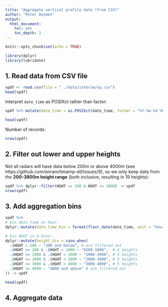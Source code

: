 ```yaml
---
title: "Aggregate vertical profile data (from CSV)"
author: "Peter Desmet"
output:
  html_document:
    toc: yes
    toc_depth: 1
---
```


```r
knitr::opts_chunk$set(echo = TRUE)
```

```r
library(dplyr)
library(lubridate)
```

## 1. Read data from CSV file

```r
vpdf <- read.csv(file = "../data/interim/vp.csv")
head(vpdf)
```

Interpret `date_time` as POSIXct rather than factor:

```r
vpdf %>% mutate(date_time = as.POSIXct(date_time, format = "%Y-%m-%d %H:%M:%S")) -> vpdf
```

```r
head(vpdf)
```

Number of records:

```r
nrow(vpdf)
```

## 2. Filter out lower and upper heights

Not all radars will have data below 200m or above 4000m (see https://github.com/enram/timamp-etl/issues/9), so we only keep data from the **200-3800m height range** (both inclusive, resulting in 19 heights):

```r
vpdf %>% dplyr::filter(HGHT >= 200 & HGHT <= 3800) -> vpdf
nrow(vpdf)
```

## 3. Add aggregation bins

```r
vpdf %>%
# bin date_time on hour:
dplyr::mutate(date_time_bin = format(floor_date(date_time, unit = "hour"), "%Y%m%d %H%M")) %>%

# bin HGHT in 4 bins:
dplyr::mutate(height_bin = case_when(
  .$HGHT < 200 ~ "200 and below", # are filtered out
  .$HGHT >= 200 & .$HGHT < 1000 ~ "0200-1000",  # 4 heights
  .$HGHT >= 1000 & .$HGHT < 2000 ~ "1000-2000", # 5 heights
  .$HGHT >= 2000 & .$HGHT < 3000 ~ "2000-3000", # 5 heights
  .$HGHT >= 3000 & .$HGHT < 4000 ~ "3000-4000", # 5 heights
  .$HGHT >= 4000 ~ "4000 and above" # are filtered out
)) -> vpdf
```

```r
head(vpdf)
```

## 4. Aggregate data

